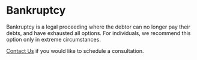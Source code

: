 
<PublicLayout>

<Seo title="Bankruptcy" />

# Bankruptcy

Bankruptcy is a legal proceeding where the debtor can no longer pay their
debts, and have exhausted all options. For individuals, we recommend this
option only in extreme circumstances.

[Contact Us](/contact) if you would like to schedule a consultation.

</PublicLayout>
